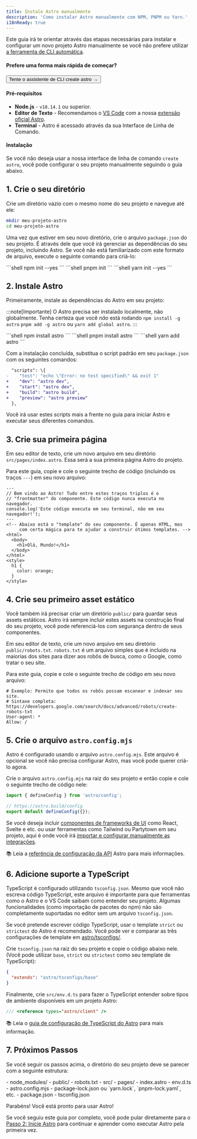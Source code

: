 ```yaml
---
title: Instale Astro manualmente
description: 'Como instalar Astro manualmente com NPM, PNPM ou Yarn.'
i18nReady: true
---
```



Este guia irá te orientar através das etapas necessárias para instalar e configurar um novo projeto Astro manualmente se você não prefere utilizar [a ferramenta de CLI automática](/pt-br/install/auto/).

#### Prefere uma forma mais rápida de começar?

<Button href="/pt-br/install/auto/">Tente o assistente de CLI create astro →</Button>

#### Pré-requisitos

- **Node.js** - `v18.14.1` ou superior.
- **Editor de Texto** - Recomendamos o [VS Code](https://code.visualstudio.com/) com a nossa [extensão oficial Astro](https://marketplace.visualstudio.com/items?itemName=astro-build.astro-vscode).
- **Terminal** - Astro é acessado através da sua Interface de Linha de Comando.

#### Instalação

Se você não deseja usar a nossa interface de linha de comando `create astro`, você pode configurar o seu projeto manualmente seguindo o guia abaixo.

## 1. Crie o seu diretório

Crie um diretório vazio com o mesmo nome do seu projeto e navegue até ele:

```bash
mkdir meu-projeto-astro
cd meu-projeto-astro
```

Uma vez que estiver em seu novo diretório, crie o arquivo `package.json` do seu projeto. É através dele que você irá gerenciar as dependências do seu projeto, incluindo Astro. Se você não está familiarizado com este formato de arquivo, execute o seguinte comando para criá-lo:

<PackageManagerTabs>
  <Fragment slot="npm">
  ```shell
  npm init --yes
  ```
  </Fragment>
  <Fragment slot="pnpm">
  ```shell
  pnpm init 
  ```
  </Fragment>
  <Fragment slot="yarn">
  ```shell
  yarn init --yes
  ```
  </Fragment>
</PackageManagerTabs>



## 2. Instale Astro

Primeiramente, instale as dependências do Astro em seu projeto:

:::note[Importante]
O Astro precisa ser instalado localmente, não globalmente. Tenha certeza que você *não* está rodando `npm install -g astro` `pnpm add -g astro` ou `yarn add global astro`.
:::

<PackageManagerTabs>
  <Fragment slot="npm">
  ```shell
  npm install astro
  ```
  </Fragment>
  <Fragment slot="pnpm">
  ```shell
  pnpm install astro 
  ```
  </Fragment>
  <Fragment slot="yarn">
  ```shell
  yarn add astro
  ```
  </Fragment>
</PackageManagerTabs>

Com a instalação concluída, substitua o script padrão em seu `package.json` com os seguintes comandos:

```diff
  "scripts": \{
-    "test": "echo \"Error: no test specified\" && exit 1"
+    "dev": "astro dev",
+    "start": "astro dev",
+    "build": "astro build",
+    "preview": "astro preview"
  },
```

Você irá usar estes scripts mais a frente no guia para iniciar Astro e executar seus diferentes comandos.

## 3. Crie sua primeira página

Em seu editor de texto, crie um novo arquivo em seu diretório `src/pages/index.astro`. Essa será a sua primeira página Astro do projeto.

Para este guia, copie e cole o seguinte trecho de código (incluindo os traços `---`) em seu novo arquivo:

```astro
---
// Bem vindo ao Astro! Tudo entre estes traços triplos é o
// "frontmatter" do componente. Este código nunca executa no navegador.
console.log('Este código executa em seu terminal, não em seu navegador!');
---
<!-- Abaixo está o "template" do seu componente. É apenas HTML, mas
     com certa mágica para te ajudar a construir ótimos templates. -->
<html>
  <body>
    <h1>Olá, Mundo!</h1>
  </body>
</html>
<style>
  h1 {
    color: orange;
  }
</style>
```

## 4. Crie seu primeiro asset estático

Você também irá precisar criar um diretório `public/` para guardar seus assets estáticos. Astro irá sempre incluir estes assets na construção final do seu projeto, você pode referenciá-los com segurança dentro de seus componentes.

Em seu editor de texto, crie um novo arquivo em seu diretório `public/robots.txt`. `robots.txt` é um arquivo simples que é incluído na maiorias dos sites para dizer aos robôs de busca, como o Google, como tratar o seu site.

Para este guia, copie e cole o seguinte trecho de código em seu novo arquivo:

```
# Exemplo: Permite que todos os robôs possam escanear e indexar seu site.
# Sintaxe completa: https://developers.google.com/search/docs/advanced/robots/create-robots-txt
User-agent: *
Allow: /
```

## 5. Crie o arquivo `astro.config.mjs`

Astro é configurado usando o arquivo `astro.config.mjs`. Este arquivo é opcional se você não precisa configurar Astro, mas você pode querer criá-lo agora.

Crie o arquivo `astro.config.mjs` na raiz do seu projeto e então copie e cole o seguinte trecho de código nele:

```js
import { defineConfig } from 'astro/config';

// https://astro.build/config
export default defineConfig({});
```

Se você deseja incluir [componentes de frameworks de UI](/pt-br/basics/framework-components/) como React, Svelte e etc. ou usar ferramentas como Tailwind ou Partytown em seu projeto, aqui é onde você irá [importar e configurar manualmente as integrações](/pt-br/guides/integrations-guide/).

📚 Leia a [referência de configuração da API](/pt-br/reference/configuration-reference/) Astro para mais informações.

## 6. Adicione suporte a TypeScript

TypeScript é configurado utilizando `tsconfig.json`. Mesmo que você não escreva código TypeScript, este arquivo é importante para que ferramentas como o Astro e o VS Code saibam como entender seu projeto. Algumas funcionalidades (como importação de pacotes do npm) não são completamente suportadas no editor sem um arquivo `tsconfig.json`. 

Se você pretende escrever código TypeScript, usar o template `strict` ou `strictest` do Astro é recomendado. Você pode ver e comparar as três configurações de template em [astro/tsconfigs/](https://github.com/withastro/astro/blob/main/packages/astro/tsconfigs/).

Crie `tsconfig.json` na raiz do seu projeto e copie o código abaixo nele. (Você pode utilizar `base`, `strict` ou `strictest` como seu template de TypeScript):

```json title="tsconfig.json" "base"
{
  "extends": "astro/tsconfigs/base"
}
```

Finalmente, crie `src/env.d.ts` para fazer o TypeScript entender sobre tipos de ambiente disponíveis em um projeto Astro:

```ts title="src/env.d.ts"
/// <reference types="astro/client" />
```

📚 Leia o [guia de configuração de TypeScript do Astro](/pt-br/guides/typescript/#configuração) para mais informação.

## 7. Próximos Passos

Se você seguir os passos acima, o diretório do seu projeto deve se parecer com a seguinte estrutura:

<FileTree>
- node_modules/
- public/
  - robots.txt
- src/
  - pages/
    - index.astro
  - env.d.ts
- astro.config.mjs
- package-lock.json ou `yarn.lock`, `pnpm-lock.yaml`, etc.
- package.json
- tsconfig.json
</FileTree>

Parabéns! Você está pronto para usar Astro!

Se você seguiu este guia por completo, você pode pular diretamente para o [Passo 2: Inicie Astro](/pt-br/install/auto/#2-inicie-astro-) para continuar e aprender como executar Astro pela primeira vez.
